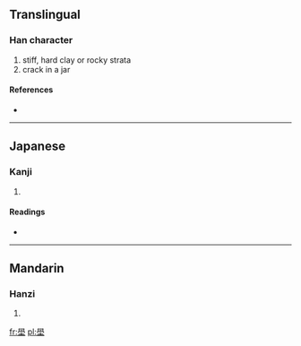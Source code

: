 ==Translingual==

===Han character===
{{Han char|rn=32|rad=土|as=13|sn=16|four=7710<sub>4</sub>|canj=竹月土 (HBG)}}

# stiff, hard clay or rocky strata
# crack in a jar

====References====
* {{Han ref|kx=0240.210|dkj=05527|dj=0480.070|hdz=10491.190|uh=58C6|ud=22726|bh=E950|bd=59728}}

----

==Japanese==

===Kanji===
{{ja-kanji|grade=|rs=土13}}

# {{defn|Japanese|sort=土13}}

====Readings====
* {{ja-readings|on=[[かく]] (kaku), [[がく]] (gaku)|kun=}}

----

==Mandarin==

===Hanzi===
{{cmn-hanzi|pin=[[bó]] ([[bo2]]), [[xuān]] ([[xuan1]])|wg=po<sup>2</sup>, hsüan<sup>1</sup>}}

# {{defn|Mandarin|sort=土13}}

[[fr:壆]]
[[pl:壆]]